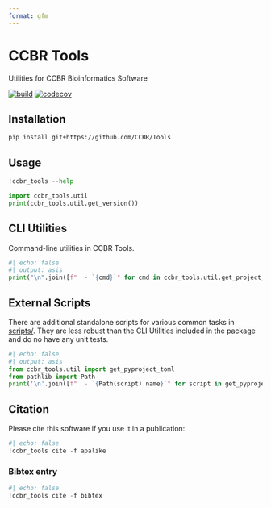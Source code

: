 ```yaml
---
format: gfm
---
```


<!-- README.md is generated from README.qmd. Please edit that file -->
# CCBR Tools

Utilities for CCBR Bioinformatics Software

[![build](https://github.com/CCBR/Tools/actions/workflows/build-python.yml/badge.svg)](https://github.com/CCBR/Tools/actions/workflows/build-python.yml)
[![codecov](https://codecov.io/gh/CCBR/Tools/graph/badge.svg?token=O73NOR65B3)](https://codecov.io/gh/CCBR/Tools)

## Installation

```sh
pip install git+https://github.com/CCBR/Tools
```

## Usage

```python
!ccbr_tools --help
```


```python
import ccbr_tools.util
print(ccbr_tools.util.get_version())
```

## CLI Utilities

Command-line utilities in CCBR Tools.

```python
#| echo: false
#| output: asis
print("\n".join([f"  - `{cmd}`" for cmd in ccbr_tools.util.get_project_scripts()]))
```

## External Scripts

There are additional standalone scripts for various common tasks in [scripts/](scripts/).
They are less robust than the CLI Utilities included in the package and do no have any unit tests.

```python
#| echo: false
#| output: asis
from ccbr_tools.util import get_pyproject_toml
from pathlib import Path
print('\n'.join([f"  - `{Path(script).name}`" for script in get_pyproject_toml()['tool']['setuptools']['script-files']]))
```

## Citation

Please cite this software if you use it in a publication:

```python
#| echo: false
!ccbr_tools cite -f apalike
```

### Bibtex entry

```python
#| echo: false
!ccbr_tools cite -f bibtex
```
